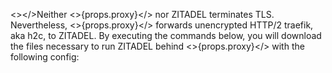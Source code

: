 <></>Neither <>{props.proxy}</> nor ZITADEL terminates TLS.
Nevertheless, <>{props.proxy}</> forwards unencrypted HTTP/2 traefik, aka h2c, to ZITADEL.
By executing the commands below, you will download the files necessary to run ZITADEL behind <>{props.proxy}</> with the following config:
